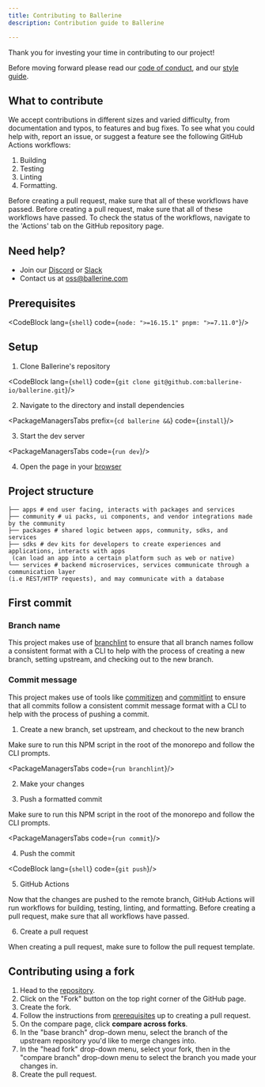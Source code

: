 ```yaml
---
title: Contributing to Ballerine
description: Contribution guide to Ballerine

---
```




Thank you for investing your time in contributing to our project!

Before moving forward please read our [code of conduct](CODE_OF_CONDUCT.md), and our [style guide](STYLE_GUIDE.md).

## What to contribute

We accept contributions in different sizes and varied difficulty, from documentation and typos, to features and bug fixes. To see what you could help with, report an issue, or suggest a feature see the following GitHub Actions workflows:
1. Building
2. Testing
3. Linting
4. Formatting.

Before creating a pull request, make sure that all of these workflows have passed. Before creating a pull request, make sure that all of these workflows have passed. To check the status of the workflows, navigate to the 'Actions' tab on the GitHub repository page.

## Need help?

- Join our [Discord](https://discord.gg/e2rQE4YygA) or [Slack](https://join.slack.com/t/ballerine-oss/shared_invite/zt-1iu6otkok-OqBF3TrcpUmFd9oUjNs2iw)
- Contact us at [oss@ballerine.com](mailto:oss@ballerine.com)

## Prerequisites

<CodeBlock lang={`shell`} code={`node: ">=16.15.1"
pnpm: ">=7.11.0"`}/>

## Setup

1. Clone Ballerine's repository

<CodeBlock lang={`shell`} code={`git clone git@github.com:ballerine-io/ballerine.git`}/>

2. Navigate to the directory and install dependencies

<PackageManagersTabs prefix={`cd ballerine &&`} code={`install`}/>

3. Start the dev server

<PackageManagersTabs code={`run dev`}/>

4. Open the page in your [browser](http://localhost:3000/)

## Project structure

```
├── apps # end user facing, interacts with packages and services
├── community # ui packs, ui components, and vendor integrations made by the community
├── packages # shared logic between apps, community, sdks, and services
├── sdks # dev kits for developers to create experiences and applications, interacts with apps
 (can load an app into a certain platform such as web or native)
└── services # backend microservices, services communicate through a communication layer
(i.e REST/HTTP requests), and may communicate with a database
```

## First commit

### Branch name

This project makes use of [branchlint](https://github.com/Omri-Levy/branchlint) to ensure that all branch names follow a consistent format with a CLI to help with the process of creating a new branch, setting upstream, and checking out to the new branch.

### Commit message

This project makes use of tools like [commitizen](https://github.com/commitizen/cz-cli) and [commitlint](https://github.com/conventional-changelog/commitlint) to ensure that all commits follow a consistent commit message format with a CLI to help with the process of pushing a commit.

1. Create a new branch, set upstream, and checkout to the new branch

Make sure to run this NPM script in the root of the monorepo and follow the CLI prompts.

<PackageManagersTabs code={`run branchlint`}/>

2. Make your changes

3. Push a formatted commit

Make sure to run this NPM script in the root of the monorepo and follow the CLI prompts.

<PackageManagersTabs code={`run commit`}/>

4. Push the commit

<CodeBlock lang={`shell`} code={`git push`}/>

5. GitHub Actions

Now that the changes are pushed to the remote branch, GitHub Actions will run workflows for building, testing, linting, and formatting. Before creating a pull request, make sure that all workflows have passed.

6. Create a pull request

When creating a pull request, make sure to follow the pull request template.

## Contributing using a fork

1. Head to the [repository](https://www.github.com/ballerine-io/ballerine).
2. Click on the "Fork" button on the top right corner of the GitHub page.
3. Create the fork.
4. Follow the instructions from [prerequisites](#prerequisites) up to creating a pull request.
5. On the compare page, click **compare across forks**.
6. In the "base branch" drop-down menu, select the branch of the upstream repository you'd like to merge changes into.
7. In the "head fork" drop-down menu, select your fork, then in the "compare branch" drop-down menu to select the branch you made your changes in.
8. Create the pull request.
